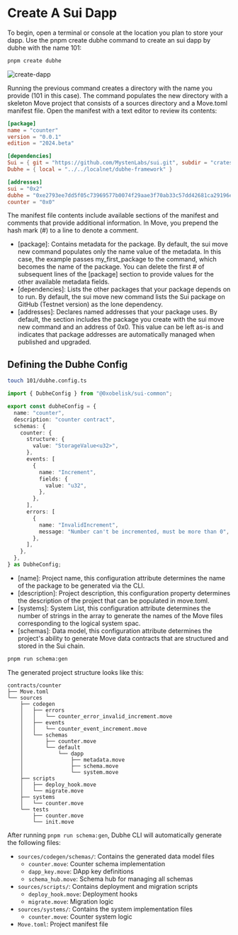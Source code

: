 # Create A Sui Dapp

To begin, open a terminal or console at the location you plan to store your dapp. Use the pnpm create dubhe command to create an sui dapp by dubhe with the name 101:

```bash
pnpm create dubhe
```

![create-dapp](/sui/101.png)

Running the previous command creates a directory with the name you provide (101 in this case). The command populates the new directory with a skeleton Move project that consists of a sources directory and a Move.toml manifest file. Open the manifest with a text editor to review its contents:

```toml
[package]
name = "counter"
version = "0.0.1"
edition = "2024.beta"

[dependencies]
Sui = { git = "https://github.com/MystenLabs/sui.git", subdir = "crates/sui-framework/packages/sui-framework", rev = "mainnet-v1.36.2" }
Dubhe = { local = "../../localnet/dubhe-framework" }

[addresses]
sui = "0x2"
dubhe = "0xe2793ee7dd5f05c73969577b0074f29aae3f70ab33c57dd42681ca29196e6a04"
counter = "0x0"
```

The manifest file contents include available sections of the manifest and comments that provide additional information. In Move, you prepend the hash mark (#) to a line to denote a comment.

- [package]: Contains metadata for the package. By default, the sui move new command populates only the name value of the metadata. In this case, the example passes my_first_package to the command, which becomes the name of the package. You can delete the first # of subsequent lines of the [package] section to provide values for the other available metadata fields.
- [dependencies]: Lists the other packages that your package depends on to run. By default, the sui move new command lists the Sui package on GitHub (Testnet version) as the lone dependency.
- [addresses]: Declares named addresses that your package uses. By default, the section includes the package you create with the sui move new command and an address of 0x0. This value can be left as-is and indicates that package addresses are automatically managed when published and upgraded.

## Defining the Dubhe Config

```bash
touch 101/dubhe.config.ts
```

```typescript
import { DubheConfig } from "@0xobelisk/sui-common";

export const dubheConfig = {
  name: "counter",
  description: "counter contract",
  schemas: {
    counter: {
      structure: {
        value: "StorageValue<u32>",
      },
      events: [
        {
          name: "Increment",
          fields: {
            value: "u32",
          },
        },
      ],
      errors: [
        {
          name: "InvalidIncrement",
          message: "Number can't be incremented, must be more than 0",
        },
      ],
    },
  },
} as DubheConfig;
```

- [name]: Project name, this configuration attribute determines the name of the package to be generated via the CLI.
- [description]: Project description, this configuration property determines the description of the project that can be populated in move.toml.
- [systems]: System List, this configuration attribute determines the number of strings in the array to generate the names of the Move files corresponding to the logical system spac.
- [schemas]: Data model, this configuration attribute determines the project's ability to generate Move data contracts that are structured and stored in the Sui chain.

```bash
pnpm run schema:gen
```

The generated project structure looks like this:

```
contracts/counter
├── Move.toml
└── sources
    ├── codegen
    │   ├── errors
    │   │   └── counter_error_invalid_increment.move
    │   ├── events
    │   │   └── counter_event_increment.move
    │   └── schemas
    │       ├── counter.move
    │       └── default
    │           └── dapp
    │               ├── metadata.move
    │               ├── schema.move
    │               └── system.move
    ├── scripts
    │   ├── deploy_hook.move
    │   └── migrate.move
    ├── systems
    │   └── counter.move
    └── tests
        ├── counter.move
        └── init.move
```

After running `pnpm run schema:gen`, Dubhe CLI will automatically generate the following files:

- `sources/codegen/schemas/`: Contains the generated data model files
  - `counter.move`: Counter schema implementation
  - `dapp_key.move`: DApp key definitions
  - `schema_hub.move`: Schema hub for managing all schemas
- `sources/scripts/`: Contains deployment and migration scripts
  - `deploy_hook.move`: Deployment hooks
  - `migrate.move`: Migration logic
- `sources/systems/`: Contains the system implementation files
  - `counter.move`: Counter system logic
- `Move.toml`: Project manifest file
